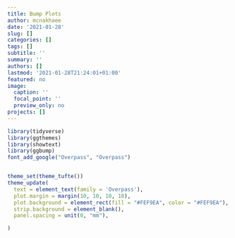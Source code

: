 ```yaml
---
title: Bump Plots
author: mcnakhaee
date: '2021-01-28'
slug: []
categories: []
tags: []
subtitle: ''
summary: ''
authors: []
lastmod: '2021-01-28T21:24:01+01:00'
featured: no
image:
  caption: ''
  focal_point: ''
  preview_only: no
projects: []
---
```


```r
library(tidyverse)
library(ggthemes)
library(showtext)
library(ggbump)
font_add_google("Overpass", "Overpass")


theme_set(theme_tufte())
theme_update(
  text = element_text(family = 'Overpass'),
  plot.margin = margin(10, 10, 10, 10),
  plot.background = element_rect(fill = "#FEF9EA", color = "#FEF9EA"),
  strip.background = element_blank(),
  panel.spacing = unit(0, "mm"),

)
```

```r

```

